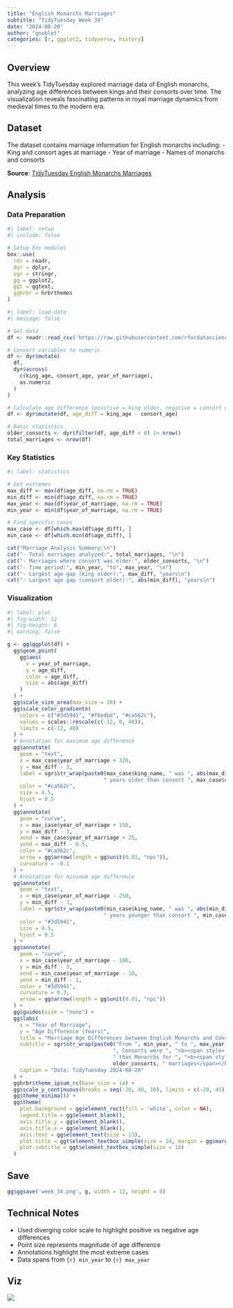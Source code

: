 ```yaml
---
title: "English Monarchs Marriages"
subtitle: "TidyTuesday Week 34"
date: "2024-08-20"
author: "gnoblet"
categories: [r, ggplot2, tidyverse, history]
---
```


## Overview

This week's TidyTuesday explored marriage data of English monarchs, analyzing age differences between kings and their consorts over time. The visualization reveals fascinating patterns in royal marriage dynamics from medieval times to the modern era.

## Dataset

The dataset contains marriage information for English monarchs including:
- King and consort ages at marriage
- Year of marriage
- Names of monarchs and consorts

**Source**: [TidyTuesday English Monarchs Marriages](https://github.com/rfordatascience/tidytuesday/tree/master/data/2024/2024-08-20)

## Analysis

### Data Preparation

```r
#| label: setup
#| include: false

# Setup box modules
box::use(
  rdr = readr,
  dyr = dplyr,
  sgr = stringr,
  gg = ggplot2,
  ggt = ggtext,
  gghrbr = hrbrthemes
)
```

```r
#| label: load-data
#| message: false

# Get data
df <- readr::read_csv('https://raw.githubusercontent.com/rfordatascience/tidytuesday/master/data/2024/2024-08-20/english_monarchs_marriages_df.csv')

# Convert variables to numeric
df <- dyr$mutate(
  df,
  dyr$across(
    c(king_age, consort_age, year_of_marriage),
    as.numeric
  )
)

# Calculate age difference (positive = king older, negative = consort older)
df <- dyr$mutate(df, age_diff = king_age - consort_age)

# Basic statistics
older_consorts <- dyr$filter(df, age_diff < 0) |> nrow()
total_marriages <- nrow(df)
```

### Key Statistics

```r
#| label: statistics

# Get extremes
max_diff <- max(df$age_diff, na.rm = TRUE)
min_diff <- min(df$age_diff, na.rm = TRUE)
max_year <- max(df$year_of_marriage, na.rm = TRUE)
min_year <- min(df$year_of_marriage, na.rm = TRUE)

# Find specific cases
max_case <- df[which.max(df$age_diff), ]
min_case <- df[which.min(df$age_diff), ]

cat("Marriage Analysis Summary:\n")
cat("- Total marriages analyzed:", total_marriages, "\n")
cat("- Marriages where consort was older:", older_consorts, "\n")
cat("- Time period:", min_year, "to", max_year, "\n")
cat("- Largest age gap (king older):", max_diff, "years\n")
cat("- Largest age gap (consort older):", abs(min_diff), "years\n")
```

### Visualization

```r
#| label: plot
#| fig-width: 12
#| fig-height: 8
#| warning: false

g <- gg$ggplot(df) + 
  gg$geom_point(
    gg$aes(
      x = year_of_marriage,
      y = age_diff,
      color = age_diff, 
      size = abs(age_diff)
    )
  ) +
  gg$scale_size_area(max_size = 10) +
  gg$scale_color_gradientn(
    colors = c("#3d5941", "#f6edbd", "#ca562c"),
    values = scales::rescale(c(-12, 0, 40)),
    limits = c(-12, 40)
  ) +
  # Annotation for maximum age difference
  gg$annotate(
    geom = "text",
    x = max_case$year_of_marriage + 320,
    y = max_diff - 3,
    label = sgr$str_wrap(paste0(max_case$king_name, " was ", abs(max_diff), 
                               " years older than consort ", max_case$consort_name, ". "), 35),
    color = "#ca562c",
    size = 4.5,
    hjust = 0.5
  ) +
  gg$annotate(
    geom = "curve",
    x = max_case$year_of_marriage + 150,
    y = max_diff - 3,
    xend = max_case$year_of_marriage + 25,
    yend = max_diff - 0.5,
    color = "#ca562c",
    arrow = gg$arrow(length = gg$unit(0.01, "npc")), 
    curvature = -0.1
  ) +
  # Annotation for minimum age difference  
  gg$annotate(
    geom = "text",
    x = min_case$year_of_marriage - 250,
    y = min_diff - 3,
    label = sgr$str_wrap(paste0(min_case$king_name, " was ", abs(min_diff), 
                               " years younger than consort ", min_case$consort_name), 30),
    color = "#3d5941",
    size = 4.5,
    hjust = 0.5
  ) +
  gg$annotate(
    geom = "curve",
    x = min_case$year_of_marriage - 100,
    y = min_diff - 3,
    xend = min_case$year_of_marriage - 10,
    yend = min_diff - 1,
    color = "#3d5941",
    curvature = 0.3,
    arrow = gg$arrow(length = gg$unit(0.01, "npc"))
  ) +
  gg$guides(size = "none") +
  gg$labs(
    x = "Year of Marriage",
    y = "Age Difference (Years)",
    title = "Marriage Age Differences between English Monarchs and Consorts",
    subtitle = sgr$str_wrap(paste0("From ", min_year, " to ", max_year, 
                                  ", Consorts were ", "<b><span style='color:#3d5941'>older</span></b>", 
                                  " than Monarchs for ", "<b><span style='color:#3d5941'>", 
                                  older_consorts, " marriages</span></b> only."), 75),
    caption = "Data: TidyTuesday 2024-08-20"
  ) + 
  gghrbr$theme_ipsum_rc(base_size = 14) +
  gg$scale_y_continuous(breaks = seq(-20, 40, 10), limits = c(-20, 45)) +
  gg$theme_minimal() +
  gg$theme(
    plot.background = gg$element_rect(fill = 'white', color = NA), 
    legend.title = gg$element_blank(),
    axis.title.y = gg$element_blank(),
    axis.title.x = gg$element_blank(),
    axis.text = gg$element_text(size = 13),
    plot.title = ggt$element_textbox_simple(size = 24, margin = gg$margin(b = 20, t = 10)),
    plot.subtitle = ggt$element_textbox_simple(size = 18)
  )
```

## Save
```r
gg$ggsave('week_34.png', g, width = 12, height = 8)
```

## Technical Notes

- Used diverging color scale to highlight positive vs negative age differences
- Point size represents magnitude of age difference
- Annotations highlight the most extreme cases
- Data spans from `{r} min_year` to `{r} max_year`

## Viz

![](week_34.png)
